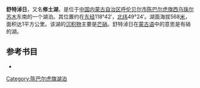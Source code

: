 '''舒特淖日'''，又名'''修土湖'''，是位于[[中国|中国]][[内蒙古自治区|内蒙古自治区]][[呼伦贝尔市|呼伦贝尔市]][[陈巴尔虎旗|陈巴尔虎旗]][[西乌珠尔苏木|西乌珠尔苏木]]东南的一个湖泊。其位置约在[[东经|东经]]118°42′，[[北纬|北纬]]49°24′。湖面海拔568[[米_(單位)|米]]，面积达1平方公里。该湖的[[沉积物|沉积物]]主要是[[芒硝|芒硝]]。舒特淖日在[[蒙古语|蒙古语]]中的意思是有硝的湖。
== 参考书目 ==
*{{cite book|author=牧寒 |title=《内蒙古湖泊》 |year=2003 |publisher=内蒙古人民出版社 |isbn=9787204039883  }}
{{模板:呼伦贝尔市湖泊}}
{{内蒙古小作品}}

[[Category:陈巴尔虎旗湖泊|Category:陈巴尔虎旗湖泊]]